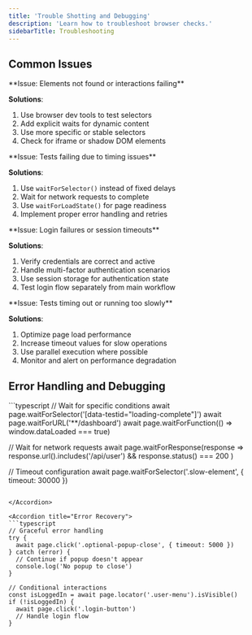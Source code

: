 ```yaml
---
title: 'Trouble Shotting and Debugging'
description: 'Learn how to troubleshoot browser checks.'
sidebarTitle: Troubleshooting
---
```


## Common Issues

<Accordion title="Element Selection Problems">
**Issue: Elements not found or interactions failing**

**Solutions**:
1. Use browser dev tools to test selectors
2. Add explicit waits for dynamic content
3. Use more specific or stable selectors
4. Check for iframe or shadow DOM elements

</Accordion>

<Accordion title="Timing and Race Conditions">
**Issue: Tests failing due to timing issues**

**Solutions**:
1. Use `waitForSelector()` instead of fixed delays
2. Wait for network requests to complete
3. Use `waitForLoadState()` for page readiness
4. Implement proper error handling and retries

</Accordion>

<Accordion title="Authentication and Session Issues">
**Issue: Login failures or session timeouts**

**Solutions**:
1. Verify credentials are correct and active
2. Handle multi-factor authentication scenarios
3. Use session storage for authentication state
4. Test login flow separately from main workflow

</Accordion>

<Accordion title="Performance and Timeout Issues">
**Issue: Tests timing out or running too slowly**

**Solutions**:
1. Optimize page load performance
2. Increase timeout values for slow operations
3. Use parallel execution where possible
4. Monitor and alert on performance degradation

</Accordion>

 ## Error Handling and Debugging


<Accordion title="Wait Strategies">
```typescript
// Wait for specific conditions
await page.waitForSelector('[data-testid="loading-complete"]')
await page.waitForURL('**/dashboard')
await page.waitForFunction(() => window.dataLoaded === true)

// Wait for network requests
await page.waitForResponse(response => 
  response.url().includes('/api/user') && response.status() === 200
)

// Timeout configuration
await page.waitForSelector('.slow-element', { timeout: 30000 })
```

</Accordion>

<Accordion title="Error Recovery">
```typescript
// Graceful error handling
try {
  await page.click('.optional-popup-close', { timeout: 5000 })
} catch (error) {
  // Continue if popup doesn't appear
  console.log('No popup to close')
}

// Conditional interactions
const isLoggedIn = await page.locator('.user-menu').isVisible()
if (!isLoggedIn) {
  await page.click('.login-button')
  // Handle login flow
}
```

</Accordion>